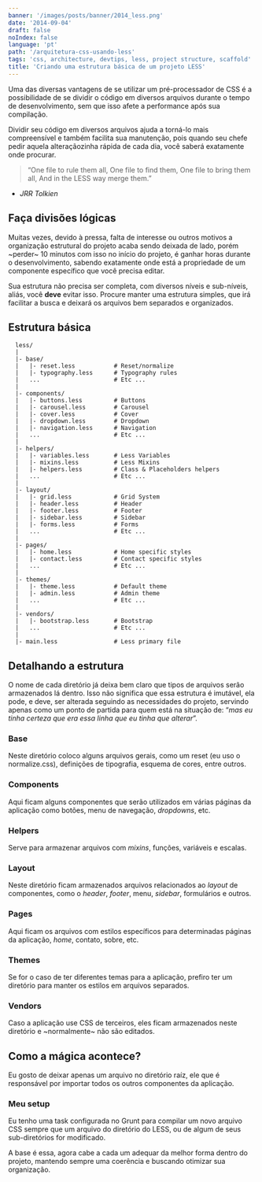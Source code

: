 ```yaml
---
banner: '/images/posts/banner/2014_less.png'
date: '2014-09-04'
draft: false
noIndex: false
language: 'pt'
path: '/arquitetura-css-usando-less'
tags: 'css, architecture, devtips, less, project structure, scaffold'
title: 'Criando uma estrutura básica de um projeto LESS'
---
```


Uma das diversas vantagens de se utilizar um pré-processador de CSS é a possibilidade de se dividir o código em diversos arquivos durante o tempo de desenvolvimento, sem que isso afete a performance após sua compilação.

Dividir seu código em diversos arquivos ajuda a torná-lo mais compreensível e também facilita sua manutenção, pois quando seu chefe pedir aquela alteraçãozinha rápida de cada dia, você saberá exatamente onde procurar.

> “One file to rule them all,
> One file to find them,
> One file to bring them all,
> And in the LESS way merge them.”

- _JRR Tolkien_

## Faça divisões lógicas

Muitas vezes, devido à pressa, falta de interesse ou outros motivos a organização estrutural do projeto acaba sendo deixada de lado, porém ~perder~ 10 minutos com isso no início do projeto, é ganhar horas durante o desenvolvimento, sabendo exatamente onde está a propriedade de um componente específico que você precisa editar.

Sua estrutura não precisa ser completa, com diversos níveis e sub-níveis, aliás, você **deve** evitar isso. Procure manter uma estrutura simples, que irá facilitar a busca e deixará os arquivos bem separados e organizados.

## Estrutura básica

      less/
      |
      |- base/
      |   |- reset.less           # Reset/normalize
      |   |- typography.less      # Typography rules
      |   ...                     # Etc ...
      |
      |- components/
      |   |- buttons.less         # Buttons
      |   |- carousel.less        # Carousel
      |   |- cover.less           # Cover
      |   |- dropdown.less        # Dropdown
      |   |- navigation.less      # Navigation
      |   ...                     # Etc ...
      |
      |- helpers/
      |   |- variables.less       # Less Variables
      |   |- mixins.less          # Less Mixins
      |   |- helpers.less         # Class & Placeholders helpers
      |   ...                     # Etc ...
      |
      |- layout/
      |   |- grid.less            # Grid System
      |   |- header.less          # Header
      |   |- footer.less          # Footer
      |   |- sidebar.less         # Sidebar
      |   |- forms.less           # Forms
      |   ...                     # Etc ...
      |
      |- pages/
      |   |- home.less            # Home specific styles
      |   |- contact.less         # Contact specific styles
      |   ...                     # Etc ...
      |
      |- themes/
      |   |- theme.less           # Default theme
      |   |- admin.less           # Admin theme
      |   ...                     # Etc ...
      |
      |- vendors/
      |   |- bootstrap.less       # Bootstrap
      |   ...                     # Etc ...
      |
      |- main.less                # Less primary file

## Detalhando a estrutura

O nome de cada diretório já deixa bem claro que tipos de arquivos serão armazenados lá dentro. Isso não significa que essa estrutura é imutável, ela pode, e deve, ser alterada seguindo as necessidades do projeto, servindo apenas como um ponto de partida para quem está na situação de: “_mas eu tinha certeza que era essa linha que eu tinha que alterar_”.

### Base

Neste diretório coloco alguns arquivos gerais, como um reset (eu uso o normalize.css), definições de tipografia, esquema de cores, entre outros.

### Components

Aqui ficam alguns componentes que serão utilizados em várias páginas da aplicação como botões, menu de navegação, _dropdowns_, etc.

### Helpers

Serve para armazenar arquivos com _mixins_, funções, variáveis e escalas.

### Layout

Neste diretório ficam armazenados arquivos relacionados ao _layout_ de componentes, como o _header_, _footer_, menu, _sidebar_, formulários e outros.

### Pages

Aqui ficam os arquivos com estilos específicos para determinadas páginas da aplicação, _home_, contato, sobre, etc.

### Themes

Se for o caso de ter diferentes temas para a aplicação, prefiro ter um diretório para manter os estilos em arquivos separados.

### Vendors

Caso a aplicação use CSS de terceiros, eles ficam armazenados neste diretório e ~normalmente~ não são editados.

## Como a mágica acontece?

Eu gosto de deixar apenas um arquivo no diretório raíz, ele que é responsável por importar todos os outros componentes da aplicação.

### Meu setup

Eu tenho uma task configurada no Grunt para compilar um novo arquivo CSS sempre que um arquivo do diretório do LESS, ou de algum de seus sub-diretórios for modificado.

A base é essa, agora cabe a cada um adequar da melhor forma dentro do projeto, mantendo sempre uma coerência e buscando otimizar sua organização.
